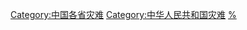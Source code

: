 [[Category:中国各省灾难|Category:中国各省灾难]]
[[Category:中华人民共和国灾难|Category:中华人民共和国灾难]]
[[Category:中华人民共和国各省事件|%]]